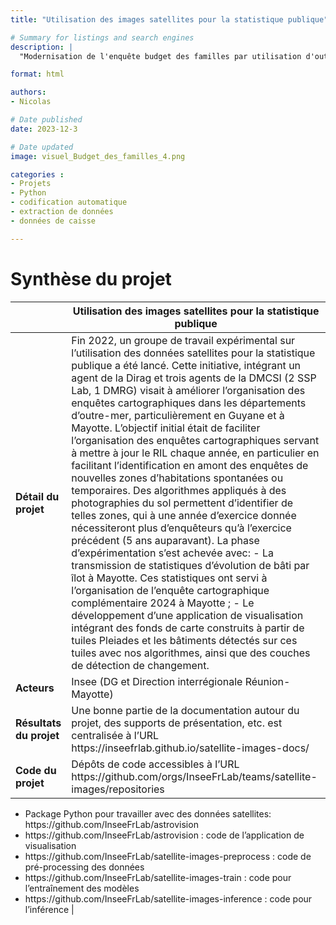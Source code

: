 ```yaml
---
title: "Utilisation des images satellites pour la statistique publique"

# Summary for listings and search engines
description: |
  "Modernisation de l'enquête budget des familles par utilisation d'outils de classification automatique n°5"

format: html

authors: 
- Nicolas

# Date published
date: 2023-12-3

# Date updated
image: visuel_Budget_des_familles_4.png

categories : 
- Projets
- Python
- codification automatique
- extraction de données
- données de caisse

---
```


# Synthèse du projet

|              | Utilisation des images satellites pour la statistique publique                           |
|--------------|------------------------------------------------------------------------------------|
| **Détail du projet**         | Fin 2022, un groupe de travail expérimental sur l'utilisation des données satellites pour la statistique publique a été lancé. Cette initiative, intégrant un agent de la Dirag et trois agents de la DMCSI (2 SSP Lab, 1 DMRG) visait à améliorer l'organisation des enquêtes cartographiques dans les départements d'outre-mer, particulièrement en Guyane et à Mayotte. L'objectif initial était de faciliter l'organisation des enquêtes cartographiques servant à mettre à jour le RIL chaque année, en particulier en facilitant l'identification en amont des enquêtes de nouvelles zones d'habitations spontanées ou temporaires. Des algorithmes appliqués à des photographies du sol permettent d'identifier de telles zones, qui à une année d'exercice donnée nécessiteront plus d'enquêteurs qu'à l'exercice précédent (5 ans auparavant). La phase d'expérimentation s'est achevée avec: - La transmission de statistiques d'évolution de bâti par îlot à Mayotte. Ces statistiques ont servi à l'organisation de l'enquête cartographique complémentaire 2024 à Mayotte ; - Le développement d'une application de visualisation intégrant des fonds de carte construits à partir de tuiles Pleiades et les bâtiments détectés sur ces tuiles avec nos algorithmes, ainsi que des couches de détection de changement.         |
| **Acteurs**                  | Insee (DG et Direction interrégionale Réunion-Mayotte)         |
| **Résultats du projet**      | Une bonne partie de la documentation autour du projet, des supports de présentation, etc. est centralisée à l'URL https://inseefrlab.github.io/satellite-images-docs/         |
| **Code du projet**           | Dépôts de code accessibles à l'URL https://github.com/orgs/InseeFrLab/teams/satellite-images/repositories
- Package Python pour travailler avec des données satellites: https://github.com/InseeFrLab/astrovision
- https://github.com/InseeFrLab/astrovision : code de l'application de visualisation
- https://github.com/InseeFrLab/satellite-images-preprocess : code de pré-processing des données
- https://github.com/InseeFrLab/satellite-images-train : code pour l'entraînement des modèles
- https://github.com/InseeFrLab/satellite-images-inference : code pour l'inférence       |

